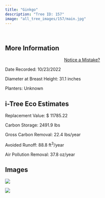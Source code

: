 ```yaml
---
title: "Ginkgo"
description: "Tree ID: 157"
image: "all_tree_images/157/main.jpg"
---
```


<br>

## **More Information**
::: column-margin
<center><a class="button" href="https://forms.gle/W6f5nwYxrM33hF4f7">Notice a Mistake?</a></center>
:::


Date Recorded:  10/23/2022

Diameter at Breast Height:  31.1  inches

Planters:  Unknown

## **i-Tree Eco Estimates**


 Replacement Value: $ 11785.22

 Carbon Storage:  2491.9  lbs

 Gross Carbon Removal:  22.4  lbs/year

 Avoided Runoff:  88.8  ft<sup>3</sup>/year

 Air Pollution Removal:  37.8  oz/year

## **Images**


 ![](all_tree_images/157/IMG_6941.jpg)

 ![](all_tree_images/157/main.jpg)
